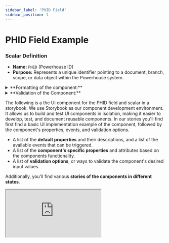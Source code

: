 ```yaml
---
sidebar_label: 'PHID Field'
sidebar_position: 1
---
```



# PHID Field Example

### **Scalar Definition**

- **Name:** `PHID` (Powerhouse ID)
- **Purpose:** Represents a unique identifier pointing to a document, branch, scope, or data object within the Powerhouse system.


<details>
<summary>**Formatting of the component:**</summary>
    - **Basic Notation:** `phd:<documentID>`
        - **Branch and Scope:** Optional components appended using colons `:`.
        - **Full Notation:** `phd:<documentID>:<branch>:<scope>`
            - **Branch:** Defaults to `main` if omitted.
            - **Scope:** Defaults to `public` if omitted.
    - **Data Object Reference:** `phd:<documentID>/<dataObjectID>`
    - **URL Format:** `phd://<domain>/<documentID>`
        - Example: `phd://switchboard.powerhouse.xyz/baefc2a4-f9a0-4950-8161-fd8d8cc7dea9`

**Examples of the component formatting:**
    - **Basic PHID:** `phd:baefc2a4-f9a0-4950-8161-fd8d8cc7dea9`
    - **With Branch:** `phd:baefc2a4...:draft`
    - **With Scope:** `phd:baefc2a4...::local`
    - **With Branch and Scope:** `phd:baefc2a4...:draft:local`
    - **With Data Object ID:** `phd:baefc2a4.../3cf05e40...`
</details>

<details>
<summary>**Validation of the Component:**</summary>
    - **Validate each format:**
        1. **PHID only:** Ensure the document ID is a valid UUID.
        2. **PHID with data element (OID):** Validate both the document ID and the data object ID.
        3. **PHID with branch:** Validate the document ID and check if the branch is properly formatted.
        4. **PHID with scope:** Validate the document ID and check if the scope is valid.
        5. **PHID with branch and scope:** Validate all three components: document ID, branch, and scope.
    - **Error Message Example:** "Invalid PHID format. Please check the document ID, branch, or scope."
</details>

The following is a the UI component for the PHID field and scalar in a storybook.
We use Storybook as our component development environment. 
It allows us to build and test UI components in isolation, making it easier to develop, test, and document reusable components.
In our stories you'll find first find a basic UI implementation example of the component, followed by the component's properties, events, and validation options.

- A list of the **default properties** and their descriptions, and a list of the available events that can be triggered.
- A list of the **component's specific properties** and attributes based on the components functionality. 
- A list of **validation options**, or ways to validate the component's desired input values.

Additionally, you'll find various **stories of the components in different states**.

<div style={{ 
  border: '1px solid #E5E7EB', 
  borderRadius: '8px', 
  padding: '16px',
  marginBottom: '20px',
}}>
  <iframe
    src="https://dspot-scalars-storybook.vercel.app/iframe.html?args=name:amount-field;placeholder:test;label:Enter%20Amount%20and%20Select%20Currency;type:Amount;placeholderSelect:CUR;allowedTokens:!null;tokenIcons.Sol:1;value.amount:3454564564;value.currency:BTC&id=document-engineering-simple-components-phid-field--readme&viewMode=story"
    style={{
      width: '100%',
      height: '4500px',
      border: 'none',
    }}
    title="PhidField Component Demo"
  />
</div>
